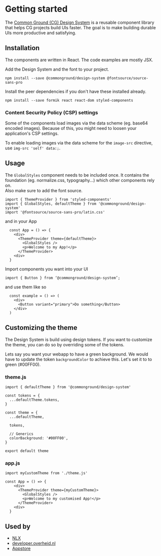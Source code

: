 <Meta title="Getting Started" />

# Getting started

The [Common Ground (CG) Design System](https://gitlab.com/commonground/core/design-system) is a reusable component library that helps CG projects build UIs faster. The goal is to make building durable UIs more productive and satisfying.

## Installation

The components are written in React. The code examples are mostly JSX.

Add the Design System and the font to your project.

`npm install --save @commonground/design-system @fontsource/source-sans-pro`

Install the peer dependencies if you don't have these installed already.

`npm install --save formik react react-dom styled-components`

### Content Security Policy (CSP) settings

Some of the components load images via the data scheme (eg. base64 encoded images). Because of this, you might need to
loosen your application's CSP settings.

To enable loading images via the data scheme for the `image-src` directive, use `img-src 'self' data:;`.

## Usage

The `GlobalStyles` component needs to be included once. It contains the foundation (eg. normalize.css, typography...) which other components rely on.  
Also make sure to add the font source.

```
import { ThemeProvider } from 'styled-components'
import { GlobalStyles, defaultTheme } from '@commonground/design-system'
import '@fontsource/source-sans-pro/latin.css'
```

and in your App

```
  const App = () => {
    <div>
      <ThemeProvider theme={defaultTheme}>
        <GlobalStyles />
        <p>Welcome to my App!</p>
      </ThemeProvider>
    <div>
  }
```

Import components you want into your UI

`import { Button } from ‘@commonground/design-system’;`

and use them like so

```
  const example = () => (
    <div>
      <Button variant="primary">Do something</Button>
    </div>
  )
```

## Customizing the theme

The Design System is build using design tokens. If you want to customize the theme, you can do so by overriding some of the tokens.

Lets say you want your webapp to have a green background.
We would have to update the token `backgroundColor` to achieve this.
Let's set it to to green (#00FF00).

### **theme.js**

```
import { defaultTheme } from '@commonground/design-system'

const tokens = {
  ...defaultTheme.tokens,
}

const theme = {
  ...defaultTheme,

  tokens,

  // Generics
  colorBackground: '#00FF00',
}

export default theme
```

### **app.js**

```
import myCustomTheme from './theme.js'

const App = () => {
    <div>
      <ThemeProvider theme={myCustomTheme}>
        <GlobalStyles />
        <p>Welcome to my customised App!</p>
      </ThemeProvider>
    <div>
  }
```

## Used by

- [NLX](https://nlx.io/)
- [developer.overheid.nl](https://developer.overheid.nl/)
- [Appstore](https://appstore.commonground.nl/)

